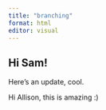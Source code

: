 ```yaml
---
title: "branching"
format: html
editor: visual
---
```


## Hi Sam!

Here's an update, cool.

Hi Allison, this is amazing :)
